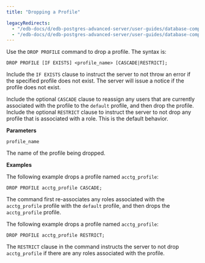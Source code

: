 ```yaml
---
title: "Dropping a Profile"

legacyRedirects:
  - "/edb-docs/d/edb-postgres-advanced-server/user-guides/database-compatibility-for-oracle-developers-guide/13/dropping_a_profile.html"
  - "/edb-docs/d/edb-postgres-advanced-server/user-guides/database-compatibility-for-oracle-developers-guide/latest/dropping_a_profile.html"
---
```


<div id="dropping_a_profile" class="registered_link"></div>

Use the `DROP PROFILE` command to drop a profile. The syntax is:

```text
DROP PROFILE [IF EXISTS] <profile_name> [CASCADE|RESTRICT];
```

Include the `IF EXISTS` clause to instruct the server to not throw an error if the specified profile does not exist. The server will issue a notice if the profile does not exist.

Include the optional `CASCADE` clause to reassign any users that are currently associated with the profile to the `default` profile, and then drop the profile. Include the optional `RESTRICT` clause to instruct the server to not drop any profile that is associated with a role. This is the default behavior.

**Parameters**

`profile_name`

The name of the profile being dropped.

**Examples**

The following example drops a profile named `acctg_profile`:

```text
DROP PROFILE acctg_profile CASCADE;
```

The command first re-associates any roles associated with the `acctg_profile` profile with the `default` profile, and then drops the `acctg_profile` profile.

The following example drops a profile named `acctg_profile`:

```text
DROP PROFILE acctg_profile RESTRICT;
```

The `RESTRICT` clause in the command instructs the server to not drop `acctg_profile` if there are any roles associated with the profile.
